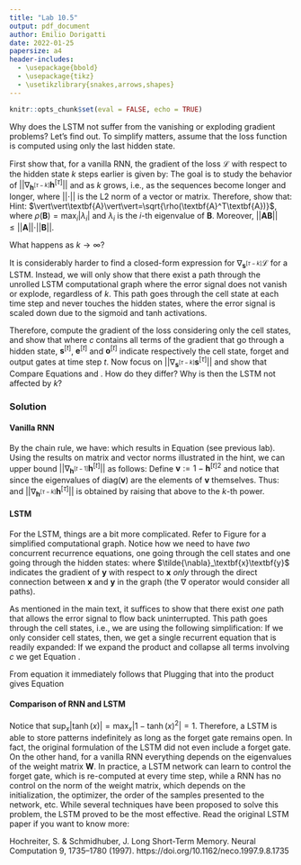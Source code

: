 ```yaml
---
title: "Lab 10.5"
output: pdf_document
author: Emilio Dorigatti
date: 2022-01-25
papersize: a4
header-includes:
  - \usepackage{bbold}
  - \usepackage{tikz}
  - \usetikzlibrary{snakes,arrows,shapes}
---
```


```r
knitr::opts_chunk$set(eval = FALSE, echo = TRUE)
```


Why does the LSTM not suffer from the vanishing or exploding gradient problems? Let's find out. To simplify matters, assume that the loss function is computed using only the last hidden state.

First show that, for a vanilla RNN, the gradient of the loss $\mathcal{L}$ with respect to the hidden state $k$ steps earlier is given by:
\begin{equation}
\nabla_{\textbf{h}^{[\tau-k]}}\mathcal{L}=\left[
\prod_{i=1}^{k}\textbf{W}^T\text{diag}\left(1-{\textbf{h}^{[\tau-k+i]}}^2\right)
\right]\cdot\nabla_{\textbf{h}^{[\tau]}}\mathcal{L}
\label{eq:1}
\end{equation}
The goal is to study the behavior of $\vert\vert\nabla_{\textbf{h}^{[\tau-k]}}\textbf{h}^{[\tau]}\vert\vert$ and as $k$ grows, i.e., as the sequences become longer and longer, where $\vert\vert \cdot \vert\vert$ is the L2 norm of a vector or matrix. Therefore, show that:
\begin{equation}
\vert\vert\nabla_{\textbf{h}^{[\tau-k]}}\textbf{h}^{[\tau]}\vert\vert
\leq\vert\vert\textbf{W}\vert\vert^k
\cdot\left(\max_x \vert1-\tanh(x)^2\vert\right)^k 
%\cdot\vert\vert
%\nabla_{\textbf{h}^{[\tau]}}\mathcal{L}
%\vert\vert
\label{eq:rnn}
\end{equation}
Hint: $\vert\vert\textbf{A}\vert\vert=\sqrt{\rho(\textbf{A}^T\textbf{A})}$, where $\rho(\textbf{B})=\max_i \vert\lambda_i\vert$ and $\lambda_i$ is the $i$-th eigenvalue of $\textbf{B}$. Moreover, $\vert\vert\textbf{AB}\vert\vert\leq\vert\vert\textbf{A}\vert\vert\cdot\vert\vert\textbf{B}\vert\vert$.

What happens as $k\rightarrow\infty$?

It is considerably harder to find a closed-form expression for $\nabla_{\textbf{s}^{[\tau-k]}}\mathcal{L}$ for a LSTM. Instead, we will only show that there exist a path through the unrolled LSTM computational graph where the error signal does not vanish or explode, regardless of $k$. This path goes through the cell state at each time step and never touches the hidden states, where the error signal is scaled down due to the sigmoid and tanh activations.

Therefore, compute the gradient of the loss considering only the cell states, and show that
\begin{equation}
\nabla_{\textbf{s}^{[\tau-k]}}\mathcal{L}
=\left[c+\prod_{i=1}^{k}
\text{diag}\left(\textbf{e}^{[\tau-k+i]})\right)
\right]
\text{diag}\left(1-{\tanh\left(\textbf{s}^{[\tau]}\right)}^2\right)
\text{diag}\left(\textbf{o}^{[\tau]}\right)
\nabla_{\textbf{h}^{[\tau]}}\mathcal{L}
\label{eq:2}
\end{equation}
where $c$ contains all terms of the gradient that go through a hidden state, $\textbf{s}^{[t]}$, $\textbf{e}^{[t]}$ and $\textbf{o}^{[t]}$ indicate respectively the cell state, forget and output gates at time step $t$. Now focus on $\vert\vert\nabla_{\textbf{s}^{[\tau-k]}}\textbf{s}^{[\tau]}\vert\vert$ and show that
\begin{align}
\vert\vert\nabla_{\textbf{s}^{[\tau-k]}}\textbf{s}^{[\tau]}\vert\vert
&\leq\vert\vert c\vert\vert+\sup_x \vert\tanh(x)\vert^k
\label{eq:4}
\end{align}
Compare Equations \ref{eq:4} and \ref{eq:rnn}. How do they differ? Why is then the LSTM not affected by $k$?

<!--#!solutionbegin-->
### Solution
#### Vanilla RNN
By the chain rule, we have:
\begin{equation}
\nabla_{\textbf{h}^{[\tau-k]}}\mathcal{L}
=\left[\prod_{i=1}^{k}\nabla_{\textbf{h}^{[\tau-k+i-1]}}\textbf{h}^{[\tau-k+i]}\right]
\cdot\nabla_{\textbf{h}^{[\tau]}}\mathcal{L}
\label{eq:5}
\end{equation}
which results in Equation \ref{eq:1} (see previous lab). Using the results on matrix and vector norms illustrated in the hint, we can upper bound $\vert\vert\nabla_{\textbf{h}^{[t-1]}}\textbf{h}^{[t]}\vert\vert$ as follows:
\begin{equation}
\vert\vert\nabla_{\textbf{h}^{[t-1]}}\textbf{h}^{[t]}\vert\vert
=\textbf{W}^T\text{diag}\left(1-{\textbf{h}^{[t]}}^2\right)
\leq
\left\vert\left\vert
\textbf{W}^T
\right\vert\right\vert
\cdot
\left\vert\left\vert
\text{diag}\left(1-{\textbf{h}^{[t]}}^2\right)
\right\vert\right\vert
\end{equation}
Define $\textbf{v}:=1-{\textbf{h}^{[t]}}^2$ and notice that
\begin{equation}
\left\vert\left\vert
\text{diag}\left(\textbf{v}\right)
\right\vert\right\vert
=\sqrt{
\rho\left(
\text{diag}\left(\textbf{v}\right)^T\text{diag}\left(\textbf{v}\right)
\right)}
=\sqrt{
\rho\left(
\text{diag}\left(\textbf{v}^2\right)
\right)}
=\sqrt{\max_i \left\vert\textbf{v}_i^2\right\vert}=\max_i\vert\textbf{v}_i\vert
\label{eq:7}
\end{equation}
since the eigenvalues of $\text{diag}(\textbf{v})$ are the elements of $\textbf{v}$ themselves. Thus:
\begin{equation}
\vert\vert\nabla_{\textbf{h}^{[t-1]}}\textbf{h}^{[t]}\vert\vert
\leq
\left\vert\left\vert
\textbf{W}^T
\right\vert\right\vert
\cdot
\max_i\left\vert1-{\textbf{h}^{[t]}_i}^2\right\vert
\leq
\left\vert\left\vert
\textbf{W}^T
\right\vert\right\vert
\cdot
\max_x\left\vert 1-\tanh(x)\right\vert^2
\end{equation}
and $\vert\vert\nabla_{\textbf{h}^{[\tau-k]}}\textbf{h}^{[\tau]}\vert\vert$ is obtained by raising that above to the $k$-th power.

\begin{figure}[t]
\centering
\begin{tikzpicture}[>=latex',line join=bevel,]
%%
\begin{scope}
  \pgfsetstrokecolor{black}
  \definecolor{strokecol}{rgb}{1.0,1.0,1.0};
  \pgfsetstrokecolor{strokecol}
  \definecolor{fillcol}{rgb}{1.0,1.0,1.0};
  \pgfsetfillcolor{fillcol}
  \filldraw (0.0bp,0.0bp) -- (0.0bp,57.5bp) -- (217.0bp,57.5bp) -- (217.0bp,0.0bp) -- cycle;
\end{scope}
\begin{scope}
  \pgfsetstrokecolor{black}
  \definecolor{strokecol}{rgb}{1.0,1.0,1.0};
  \pgfsetstrokecolor{strokecol}
  \definecolor{fillcol}{rgb}{1.0,1.0,1.0};
  \pgfsetfillcolor{fillcol}
  \filldraw (0.0bp,0.0bp) -- (0.0bp,57.5bp) -- (217.0bp,57.5bp) -- (217.0bp,0.0bp) -- cycle;
\end{scope}
\begin{scope}
  \pgfsetstrokecolor{black}
  \definecolor{strokecol}{rgb}{1.0,1.0,1.0};
  \pgfsetstrokecolor{strokecol}
  \definecolor{fillcol}{rgb}{1.0,1.0,1.0};
  \pgfsetfillcolor{fillcol}
  \filldraw (0.0bp,0.0bp) -- (0.0bp,57.5bp) -- (217.0bp,57.5bp) -- (217.0bp,0.0bp) -- cycle;
\end{scope}
  \node (s0) at (15.0bp,48.0bp) [draw,ellipse] {$\textbf{s}^{[1]}$};
  \node (h0) at (15.0bp,10.0bp) [draw,ellipse] {$\textbf{h}^{[1]}$};
  \node (s1) at (81.0bp,48.0bp) [draw,ellipse] {$\textbf{s}^{[2]}$};
  \node (h1) at (81.0bp,10.0bp) [draw,ellipse] {$\textbf{h}^{[2]}$};
  \node (s2) at (147.0bp,48.0bp) [draw,ellipse] {$\textbf{s}^{[3]}$};
  \node (h2) at (147.0bp,10.0bp) [draw,ellipse] {$\textbf{h}^{[3]}$};
  \node (L) at (207.5bp,10.0bp) [draw,ellipse] {$\mathcal{L}$};
  \draw [->] (s0) ..controls (15.0bp,35.641bp) and (15.0bp,32.875bp)  .. (h0);
  \draw [->] (s0) ..controls (36.796bp,48.0bp) and (47.633bp,48.0bp)  .. (s1);
  \draw [->] (h0) ..controls (36.33bp,22.071bp) and (50.277bp,30.352bp)  .. (s1);
  \draw [->] (h0) ..controls (37.661bp,10.0bp) and (47.009bp,10.0bp)  .. (h1);
  \draw [->] (s1) ..controls (81.0bp,35.641bp) and (81.0bp,32.875bp)  .. (h1);
  \draw [->] (s1) ..controls (102.8bp,48.0bp) and (113.63bp,48.0bp)  .. (s2);
  \draw [->] (h1) ..controls (102.33bp,22.071bp) and (116.28bp,30.352bp)  .. (s2);
  \draw [->] (h1) ..controls (103.66bp,10.0bp) and (113.01bp,10.0bp)  .. (h2);
  \draw [->] (s2) ..controls (147.0bp,35.641bp) and (147.0bp,32.875bp)  .. (h2);
  \draw [->] (h2) ..controls (169.79bp,10.0bp) and (179.3bp,10.0bp)  .. (L);
%
\end{tikzpicture}
\caption{Simplified computational graph of a LSTM network.}
\label{fig:lstm}
\end{figure}

#### LSTM
For the LSTM, things are a bit more complicated. Refer to Figure \ref{fig:lstm} for a simplified computational graph. Notice how we need to have *two* concurrent recurrence equations, one going through the cell states and one going through the hidden states:
\begin{equation}
\begin{cases}
\nabla_{\textbf{s}^{[t]}}\mathcal{L}
&=\tilde{\nabla}_{\textbf{s}^{[t]}}\textbf{s}^{[t+1]}\cdot\nabla_{\textbf{s}^{[t+1]}}\mathcal{L}
+\tilde{\nabla}_{\textbf{s}^{[t]}}\textbf{h}^{[t]}\cdot\nabla_{\textbf{h}^{[t]}}\mathcal{L} \\
\nabla_{\textbf{h}^{[t]}}\mathcal{L}
&=\tilde{\nabla}_{\textbf{h}^{[t]}}\textbf{h}^{[t+1]}\cdot\nabla_{\textbf{h}^{[t+1]}}\mathcal{L}
+\tilde{\nabla}_{\textbf{h}^{[t]}}\textbf{s}^{[t+1]}\cdot\nabla_{\textbf{s}^{[t+1]}}\mathcal{L} \\
\end{cases}
\end{equation}
where $\tilde{\nabla}_\textbf{x}\textbf{y}$ indicates the gradient of $\textbf{y}$ with respect to $\textbf{x}$ *only* through the direct connection between $\textbf{x}$ and $\textbf{y}$ in the graph (the $\nabla$ operator would consider all paths).

As mentioned in the main text, it suffices to show that there exist *one* path that allows the error signal to flow back uninterrupted. This path goes through the cell states, i.e., we are using the following simplification:
\begin{equation}
\nabla_{\textbf{s}^{[t]}}\mathcal{L}
=c+\tilde{\nabla}_{\textbf{s}^{[t]}}\textbf{s}^{[t+1]}\cdot\nabla_{\textbf{s}^{[t+1]}}\mathcal{L}
=c+\text{diag}(\textbf{e}^{[t+1]})\cdot\nabla_{\textbf{s}^{[t+1]}}\mathcal{L}
\end{equation}
If we only consider cell states, then, we get a single recurrent equation that is readily expanded:
\begin{equation}
\nabla_{\textbf{s}^{[\tau-k]}}\mathcal{L}
=\prod_{i=1}^k\left[
c+\text{diag}(\textbf{e}^{[\tau-k+i]})
\right]
\cdot\nabla_{\textbf{s}^{[\tau]}}\mathcal{L}
\end{equation}
If we expand the product and collapse all terms involving $c$ we get Equation \ref{eq:2}.

From equation \ref{eq:7} it immediately follows that
\begin{align}
\left\vert\left\vert
\tilde{\nabla}_{\textbf{s}^{[t-1]}}\textbf{s}^{[t]}
\right\vert\right\vert
&=\left\vert\left\vert
\text{diag}\left(\textbf{e}^{[t]}\right)
\right\vert\right\vert
\leq\sup_x\vert\tanh(x)\vert
\end{align}
Plugging that into the product gives Equation \ref{eq:4} 

#### Comparison of RNN and LSTM
Notice that $\sup_x\vert\tanh(x)\vert=\max_x\vert1-\tanh(x)^2\vert=1$. Therefore, a LSTM is able to store patterns indefinitely as long as the forget gate remains open. In fact, the original formulation of the LSTM did not even include a forget gate. On the other hand, for a vanilla RNN everything depends on the eigenvalues of the weight matrix $\textbf{W}$. In practice, a LSTM network can learn to control the forget gate, which is re-computed at every time step, while a RNN has no control on the norm of the weight matrix, which depends on the initialization, the optimizer, the order of the samples presented to the network, etc. While several techniques have been proposed to solve this problem, the LSTM proved to be the most effective. Read the original LSTM paper if you want to know more:

Hochreiter, S. & Schmidhuber, J. Long Short-Term Memory. Neural Computation 9, 1735–1780 (1997). https://doi.org/10.1162/neco.1997.9.8.1735

<!--#!solutionend-->